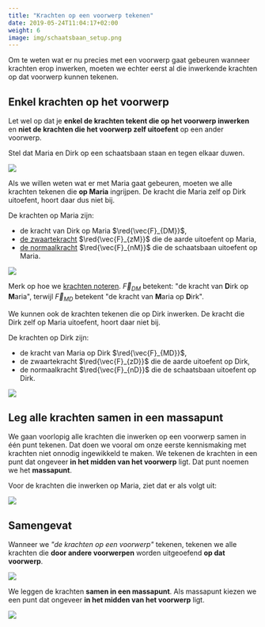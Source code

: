 ```yaml
---
title: "Krachten op een voorwerp tekenen"
date: 2019-05-24T11:04:17+02:00
weight: 6
image: img/schaatsbaan_setup.png
---
```


Om te weten wat er nu precies met een voorwerp gaat gebeuren wanneer krachten erop
inwerken, moeten we echter eerst al die inwerkende krachten op dat voorwerp kunnen tekenen.

## Enkel krachten op het voorwerp

Let wel op dat je **enkel de
krachten tekent die op het voorwerp inwerken** en **niet de krachten die het
voorwerp zelf uitoefent** op een ander voorwerp.

Stel dat Maria en Dirk op een schaatsbaan staan en tegen elkaar duwen.

![](img/schaatsbaan_setup.png)

Als we willen weten wat er met Maria gaat gebeuren, moeten we alle krachten
tekenen die **op Maria** ingrijpen. De kracht die Maria zelf op Dirk uitoefent,
hoort daar dus niet bij.

De krachten op Maria zijn:

-   de kracht van Dirk op Maria $\red{\vec{F}_{DM}}$,
-   [de zwaartekracht](zwaartekracht) $\red{\vec{F}_{zM}}$ die de aarde uitoefent
    op Maria,
-   [de normaalkracht](normaalkracht_en_gewicht) $\red{\vec{F}_{nM}}$ die de schaatsbaan
    uitoefent op Maria.

![](img/krachten_maria.png)

Merk op hoe we [krachten
noteren](krachtvector#kracht-is-een-vectoriële-grootheid).
$\vec{F}_{DM}$ betekent: "de kracht van
**D**irk op **M**aria", terwijl $\vec{F}_{MD}$ betekent "de kracht van
**M**aria op **D**irk".

We kunnen ook de krachten tekenen die op Dirk inwerken. De kracht die Dirk zelf op
Maria uitoefent, hoort daar niet bij.

De krachten op Dirk zijn:

-   de kracht van Maria op Dirk $\red{\vec{F}_{MD}}$,
-   de zwaartekracht $\red{\vec{F}_{zD}}$ die de aarde uitoefent op Dirk,
-   de normaalkracht $\red{\vec{F}_{nD}}$ die de schaatsbaan uitoefent op Dirk.

![](img/krachten_dirk.png)

## Leg alle krachten samen in een massapunt

We gaan voorlopig alle krachten die inwerken op een voorwerp samen in één punt tekenen. Dat doen we vooral om onze eerste kennismaking met krachten niet onnodig ingewikkeld te maken. We tekenen de krachten in een punt dat ongeveer **in het midden van het voorwerp** ligt. Dat punt noemen we het **massapunt**.

Voor de krachten die inwerken op Maria, ziet dat er als volgt uit:

![](img/in_massapunt.png)

## Samengevat

<Attention title="Krachten op een voorwerp">

Wanneer we _"de krachten op een voorwerp"_ tekenen, tekenen we alle krachten
die **door andere voorwerpen** worden uitgeoefend **op dat voorwerp**.

![](img/samenvatting_krachten_op.png)

</Attention>

<Attention title="Krachten samenleggen in massapunt">

We leggen de krachten **samen in een massapunt**. Als massapunt kiezen we een punt dat ongeveer **in het midden van het voorwerp** ligt.

![](img/samenvatting_in_massapunt.png)

</Attention>
